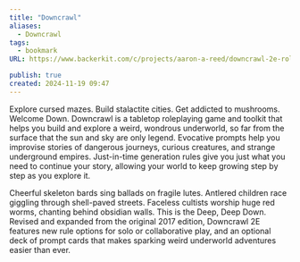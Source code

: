 ```yaml
---
title: "Downcrawl"
aliases:
  - Downcrawl
tags:
  - bookmark
URL: https://www.backerkit.com/c/projects/aaron-a-reed/downcrawl-2e-roleplaying-in-a-weird-wondrous-underworld#top

publish: true
created: 2024-11-19 09:47
---
```




Explore cursed mazes. Build stalactite cities. Get addicted to mushrooms.
Welcome Down.
Downcrawl is a tabletop roleplaying game and toolkit that helps you build and explore a weird, wondrous underworld, so far from the surface that the sun and sky are only legend. Evocative prompts help you improvise stories of dangerous journeys, curious creatures, and strange underground empires. Just-in-time generation rules give you just what you need to continue your story, allowing your world to keep growing step by step as you explore it. 
 
Cheerful skeleton bards sing ballads on fragile lutes. Antlered children race giggling through shell-paved streets. Faceless cultists worship huge red worms, chanting behind obsidian walls. This is the Deep, Deep Down.
Revised and expanded from the original 2017 edition, Downcrawl 2E features new rule options for solo or collaborative play, and an optional deck of prompt cards that makes sparking weird underworld adventures easier than ever.